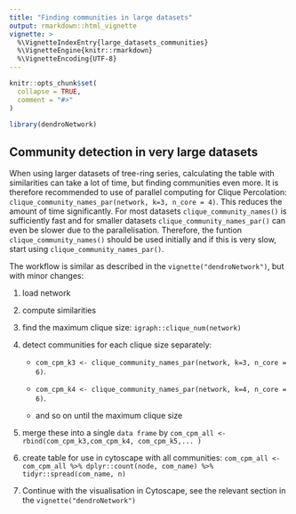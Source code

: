 ```yaml
---
title: "Finding communities in large datasets"
output: rmarkdown::html_vignette
vignette: >
  %\VignetteIndexEntry{large_datasets_communities}
  %\VignetteEngine{knitr::rmarkdown}
  %\VignetteEncoding{UTF-8}
---
```


```r
knitr::opts_chunk$set(
  collapse = TRUE,
  comment = "#>"
)
```

```r
library(dendroNetwork)
```

## Community detection in very large datasets

When using larger datasets of tree-ring series, calculating the table with similarities can take a lot of time, but finding communities even more. It is therefore recommended to use of parallel computing for Clique Percolation: `clique_community_names_par(network, k=3, n_core = 4)`. This reduces the amount of time significantly. For most datasets `clique_community_names()` is sufficiently fast and for smaller datasets `clique_community_names_par()` can even be slower due to the parallelisation. Therefore, the funtion `clique_community_names()` should be used initially and if this is very slow, start using `clique_community_names_par()`.

The workflow is similar as described in the `vignette("dendroNetwork")`, but with minor changes:

1.  load network

2.  compute similarities

3.  find the maximum clique size: `igraph::clique_num(network)`

4.  detect communities for each clique size separately:

    -   `com_cpm_k3 <- clique_community_names_par(network, k=3, n_core = 6)`.

    -   `com_cpm_k4 <- clique_community_names_par(network, k=4, n_core = 6)`.

    -   and so on until the maximum clique size

5.  merge these into a single `data frame` by `com_cpm_all <- rbind(com_cpm_k3,com_cpm_k4, com_cpm_k5,... )`

6.  create table for use in cytoscape with all communities: `com_cpm_all <- com_cpm_all %>% dplyr::count(node, com_name) %>% tidyr::spread(com_name, n)`

7.  Continue with the visualisation in Cytoscape, see the relevant section in the `vignette("dendroNetwork")`
